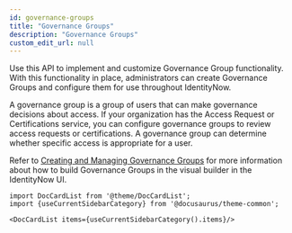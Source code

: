 ```yaml
---
id: governance-groups
title: "Governance Groups"
description: "Governance Groups"
custom_edit_url: null
---
```




Use this API to implement and customize Governance Group functionality. With this functionality in place, administrators can create Governance Groups and configure them for use throughout IdentityNow.

A governance group is a group of users that can make governance decisions about access. If your organization has the Access Request or Certifications service, you can configure governance groups to review access requests or certifications. A governance group can determine whether specific access is appropriate for a user.

Refer to [Creating and Managing Governance Groups](https://documentation.sailpoint.com/saas/help/common/users/governance_groups.html) for more information about how to build Governance Groups in the visual builder in the IdentityNow UI.




```mdx-code-block
import DocCardList from '@theme/DocCardList';
import {useCurrentSidebarCategory} from '@docusaurus/theme-common';

<DocCardList items={useCurrentSidebarCategory().items}/>
```
      